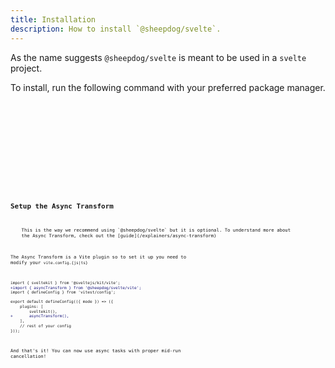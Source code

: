 ```yaml
---
title: Installation
description: How to install `@sheepdog/svelte`.
---
```



As the name suggests `@sheepdog/svelte` is meant to be used in a `svelte` project.

To install, run the following command with your preferred package manager.

<Tabs>
	<TabItem label="npm">
		<Code lang="bash" code="npm install @sheepdog/svelte" />
	</TabItem>
	<TabItem label="yarn">
		<Code lang="bash" code="yarn add @sheepdog/svelte" />
	</TabItem>
	<TabItem label="pnpm">
		<Code lang="bash" code="pnpm install @sheepdog/svelte" />
	</TabItem>
	<TabItem label="bun">
		<Code lang="bash" code="bun add @sheepdog/svelte" />
	</TabItem>
</Tabs>

## Setup the Async Transform

<Aside>
	This is the way we recommend using `@sheepdog/svelte` but it is optional. To understand more about
	the Async Transform, check out the [guide](/explainers/async-transform)
</Aside>

The Async Transform is a Vite plugin so to set it up you need to modify your `vite.config.{js|ts}`

```diff lang="ts" title="vite.config.ts"
import { sveltekit } from '@sveltejs/kit/vite';
+import { asyncTransform } from '@sheepdog/svelte/vite';
import { defineConfig } from 'vitest/config';

export default defineConfig(({ mode }) => ({
	plugins: [
		sveltekit(),
+		asyncTransform(),
	],
	// rest of your config
}));
```

And that's it! You can now use async tasks with proper mid-run cancellation!
